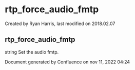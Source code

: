 
# rtp_force_audio_fmtp 

 Created by  Ryan Harris, last modified on 2018.02.07

## rtp_force_audio_fmtp

string Set the audio fmtp.

Document generated by Confluence on nov 11, 2022 04:24
